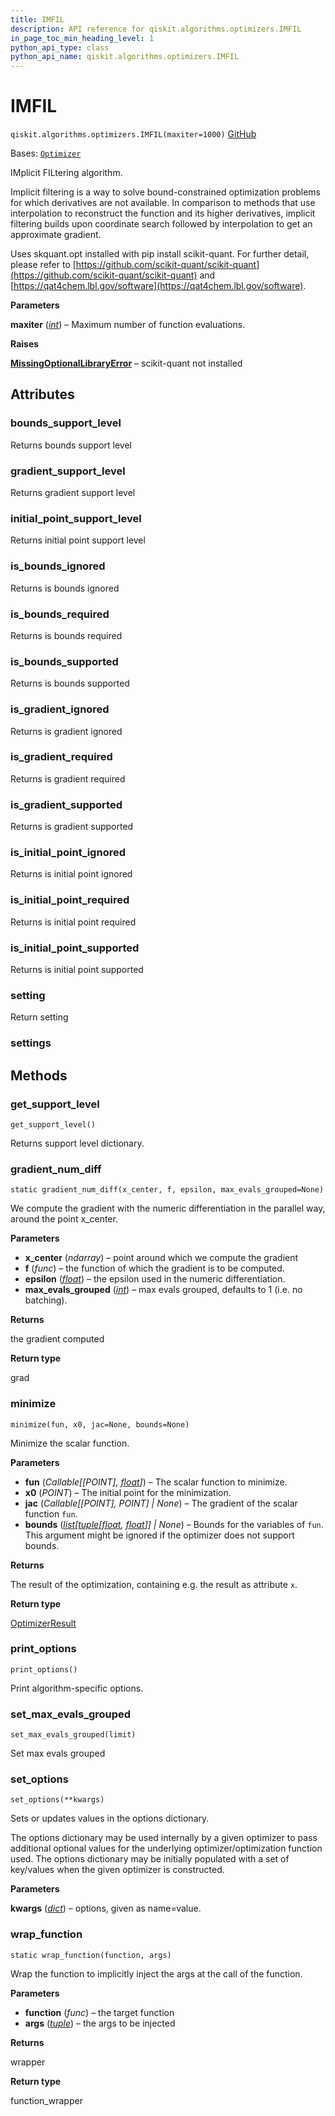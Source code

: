 ```yaml
---
title: IMFIL
description: API reference for qiskit.algorithms.optimizers.IMFIL
in_page_toc_min_heading_level: 1
python_api_type: class
python_api_name: qiskit.algorithms.optimizers.IMFIL
---
```


# IMFIL

<span id="qiskit.algorithms.optimizers.IMFIL" />

`qiskit.algorithms.optimizers.IMFIL(maxiter=1000)` [GitHub](https://github.com/qiskit/qiskit/tree/stable/0.45/qiskit/algorithms/optimizers/imfil.py "view source code")

Bases: [`Optimizer`](qiskit.algorithms.optimizers.Optimizer "qiskit.algorithms.optimizers.optimizer.Optimizer")

IMplicit FILtering algorithm.

Implicit filtering is a way to solve bound-constrained optimization problems for which derivatives are not available. In comparison to methods that use interpolation to reconstruct the function and its higher derivatives, implicit filtering builds upon coordinate search followed by interpolation to get an approximate gradient.

Uses skquant.opt installed with pip install scikit-quant. For further detail, please refer to [https://github.com/scikit-quant/scikit-quant](https://github.com/scikit-quant/scikit-quant) and [https://qat4chem.lbl.gov/software](https://qat4chem.lbl.gov/software).

**Parameters**

**maxiter** ([*int*](https://docs.python.org/3/library/functions.html#int "(in Python v3.12)")) – Maximum number of function evaluations.

**Raises**

[**MissingOptionalLibraryError**](exceptions#qiskit.exceptions.MissingOptionalLibraryError "qiskit.exceptions.MissingOptionalLibraryError") – scikit-quant not installed

## Attributes

<span id="qiskit.algorithms.optimizers.IMFIL.bounds_support_level" />

### bounds\_support\_level

Returns bounds support level

<span id="qiskit.algorithms.optimizers.IMFIL.gradient_support_level" />

### gradient\_support\_level

Returns gradient support level

<span id="qiskit.algorithms.optimizers.IMFIL.initial_point_support_level" />

### initial\_point\_support\_level

Returns initial point support level

<span id="qiskit.algorithms.optimizers.IMFIL.is_bounds_ignored" />

### is\_bounds\_ignored

Returns is bounds ignored

<span id="qiskit.algorithms.optimizers.IMFIL.is_bounds_required" />

### is\_bounds\_required

Returns is bounds required

<span id="qiskit.algorithms.optimizers.IMFIL.is_bounds_supported" />

### is\_bounds\_supported

Returns is bounds supported

<span id="qiskit.algorithms.optimizers.IMFIL.is_gradient_ignored" />

### is\_gradient\_ignored

Returns is gradient ignored

<span id="qiskit.algorithms.optimizers.IMFIL.is_gradient_required" />

### is\_gradient\_required

Returns is gradient required

<span id="qiskit.algorithms.optimizers.IMFIL.is_gradient_supported" />

### is\_gradient\_supported

Returns is gradient supported

<span id="qiskit.algorithms.optimizers.IMFIL.is_initial_point_ignored" />

### is\_initial\_point\_ignored

Returns is initial point ignored

<span id="qiskit.algorithms.optimizers.IMFIL.is_initial_point_required" />

### is\_initial\_point\_required

Returns is initial point required

<span id="qiskit.algorithms.optimizers.IMFIL.is_initial_point_supported" />

### is\_initial\_point\_supported

Returns is initial point supported

<span id="qiskit.algorithms.optimizers.IMFIL.setting" />

### setting

Return setting

<span id="qiskit.algorithms.optimizers.IMFIL.settings" />

### settings

## Methods

### get\_support\_level

<span id="qiskit.algorithms.optimizers.IMFIL.get_support_level" />

`get_support_level()`

Returns support level dictionary.

### gradient\_num\_diff

<span id="qiskit.algorithms.optimizers.IMFIL.gradient_num_diff" />

`static gradient_num_diff(x_center, f, epsilon, max_evals_grouped=None)`

We compute the gradient with the numeric differentiation in the parallel way, around the point x\_center.

**Parameters**

*   **x\_center** (*ndarray*) – point around which we compute the gradient
*   **f** (*func*) – the function of which the gradient is to be computed.
*   **epsilon** ([*float*](https://docs.python.org/3/library/functions.html#float "(in Python v3.12)")) – the epsilon used in the numeric differentiation.
*   **max\_evals\_grouped** ([*int*](https://docs.python.org/3/library/functions.html#int "(in Python v3.12)")) – max evals grouped, defaults to 1 (i.e. no batching).

**Returns**

the gradient computed

**Return type**

grad

### minimize

<span id="qiskit.algorithms.optimizers.IMFIL.minimize" />

`minimize(fun, x0, jac=None, bounds=None)`

Minimize the scalar function.

**Parameters**

*   **fun** (*Callable\[\[POINT],* [*float*](https://docs.python.org/3/library/functions.html#float "(in Python v3.12)")*]*) – The scalar function to minimize.
*   **x0** (*POINT*) – The initial point for the minimization.
*   **jac** (*Callable\[\[POINT], POINT] | None*) – The gradient of the scalar function `fun`.
*   **bounds** ([*list*](https://docs.python.org/3/library/stdtypes.html#list "(in Python v3.12)")*\[*[*tuple*](https://docs.python.org/3/library/stdtypes.html#tuple "(in Python v3.12)")*\[*[*float*](https://docs.python.org/3/library/functions.html#float "(in Python v3.12)")*,* [*float*](https://docs.python.org/3/library/functions.html#float "(in Python v3.12)")*]] | None*) – Bounds for the variables of `fun`. This argument might be ignored if the optimizer does not support bounds.

**Returns**

The result of the optimization, containing e.g. the result as attribute `x`.

**Return type**

[OptimizerResult](qiskit.algorithms.optimizers.OptimizerResult "qiskit.algorithms.optimizers.OptimizerResult")

### print\_options

<span id="qiskit.algorithms.optimizers.IMFIL.print_options" />

`print_options()`

Print algorithm-specific options.

### set\_max\_evals\_grouped

<span id="qiskit.algorithms.optimizers.IMFIL.set_max_evals_grouped" />

`set_max_evals_grouped(limit)`

Set max evals grouped

### set\_options

<span id="qiskit.algorithms.optimizers.IMFIL.set_options" />

`set_options(**kwargs)`

Sets or updates values in the options dictionary.

The options dictionary may be used internally by a given optimizer to pass additional optional values for the underlying optimizer/optimization function used. The options dictionary may be initially populated with a set of key/values when the given optimizer is constructed.

**Parameters**

**kwargs** ([*dict*](https://docs.python.org/3/library/stdtypes.html#dict "(in Python v3.12)")) – options, given as name=value.

### wrap\_function

<span id="qiskit.algorithms.optimizers.IMFIL.wrap_function" />

`static wrap_function(function, args)`

Wrap the function to implicitly inject the args at the call of the function.

**Parameters**

*   **function** (*func*) – the target function
*   **args** ([*tuple*](https://docs.python.org/3/library/stdtypes.html#tuple "(in Python v3.12)")) – the args to be injected

**Returns**

wrapper

**Return type**

function\_wrapper

